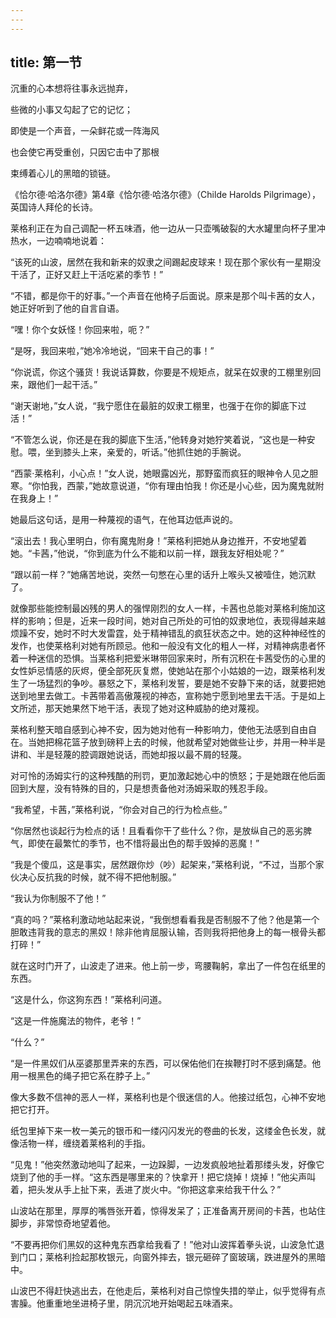 ```yaml
---
---
---
```

title: 第一节
---




沉重的心本想将往事永远抛弃，

些微的小事又勾起了它的记忆；

即使是一个声音，一朵鲜花或一阵海风

也会使它再受重创，只因它击中了那根

束缚着心儿的黑暗的锁链。

《恰尔德·哈洛尔德》第4章《恰尔德·哈洛尔德》（Childe Harolds Pilgrimage），英国诗人拜伦的长诗。

莱格利正在为自己调配一杯五味酒，他一边从一只壶嘴破裂的大水罐里向杯子里冲热水，一边喃喃地说着：

“该死的山波，居然在我和新来的奴隶之间踢起皮球来！现在那个家伙有一星期没干活了，正好又赶上干活吃紧的季节！”

“不错，都是你干的好事。”一个声音在他椅子后面说。原来是那个叫卡茜的女人，她正好听到了他的自言自语。

“嘿！你个女妖怪！你回来啦，呃？”

“是呀，我回来啦，”她冷冷地说，“回来干自己的事！”

“你说谎，你这个骚货！我说话算数，你要是不规矩点，就呆在奴隶的工棚里别回来，跟他们一起干活。”

“谢天谢地，”女人说，“我宁愿住在最脏的奴隶工棚里，也强于在你的脚底下过活！”

“不管怎么说，你还是在我的脚底下生活，”他转身对她狞笑着说，“这也是一种安慰。喂，坐到膝头上来，亲爱的，听话。”他抓住她的手腕说。

“西蒙·莱格利，小心点！”女人说，她眼露凶光，那野蛮而疯狂的眼神令人见之胆寒。“你怕我，西蒙，”她故意说道，“你有理由怕我！你还是小心些，因为魔鬼就附在我身上！”

她最后这句话，是用一种蔑视的语气，在他耳边低声说的。

“滚出去！我心里明白，你有魔鬼附身！”莱格利把她从身边推开，不安地望着她。“卡茜，”他说，“你到底为什么不能和以前一样，跟我友好相处呢？”

“跟以前一样？”她痛苦地说，突然一句憋在心里的话升上喉头又被噎住，她沉默了。

就像那些能控制最凶残的男人的强悍刚烈的女人一样，卡茜也总能对莱格利施加这样的影响；但是，近来一段时间，她对自己所处的可怕的奴隶地位，表现得越来越烦躁不安，她时不时大发雷霆，处于精神错乱的疯狂状态之中。她的这种神经性的发作，也使莱格利对她有所顾忌。他和一般没有文化的粗人一样，对精神病患者怀着一种迷信的恐惧。当莱格利把爱米琳带回家来时，所有沉积在卡茜受伤的心里的女性妒忌情感的灰烬，便全部死灰复燃，使她站在那个小姑娘的一边，跟莱格利发生了一场猛烈的争吵。暴怒之下，莱格利发誓，要是她不安静下来的话，就要把她送到地里去做工。卡茜带着高傲蔑视的神态，宣称她宁愿到地里去干活。于是如上文所述，那天她果然下地干活，表现了她对这种威胁的绝对蔑视。

莱格利整天暗自感到心神不安，因为她对他有一种影响力，使他无法感到自由自在。当她把棉花篮子放到磅秤上去的时候，他就希望对她做些让步，并用一种半是讲和、半是轻蔑的腔调跟她说话，而她却报以最不屑的轻蔑。

对可怜的汤姆实行的这种残酷的刑罚，更加激起她心中的愤怒；于是她跟在他后面回到大屋，没有特殊的目的，只是想责备他对汤姆采取的残忍手段。

“我希望，卡茜，”莱格利说，“你会对自己的行为检点些。”

“你居然也谈起行为检点的话！且看看你干了些什么？你，是放纵自己的恶劣脾气，即使在最繁忙的季节，也不惜将最出色的帮手毁掉的恶魔！”

“我是个傻瓜，这是事实，居然跟你炒（吵）起架来，”莱格利说，“不过，当那个家伙决心反抗我的时候，就不得不把他制服。”

“我认为你制服不了他！”

“真的吗？”莱格利激动地站起来说，“我倒想看看我是否制服不了他？他是第一个胆敢违背我的意志的黑奴！除非他肯屈服认输，否则我将把他身上的每一根骨头都打碎！”

就在这时门开了，山波走了进来。他上前一步，弯腰鞠躬，拿出了一件包在纸里的东西。

“这是什么，你这狗东西！”莱格利问道。

“这是一件施魔法的物件，老爷！”

“什么？”

“是一件黑奴们从巫婆那里弄来的东西，可以保佑他们在挨鞭打时不感到痛楚。他用一根黑色的绳子把它系在脖子上。”

像大多数不信神的恶人一样，莱格利也是个很迷信的人。他接过纸包，心神不安地把它打开。

纸包里掉下来一枚一美元的银币和一缕闪闪发光的卷曲的长发，这缕金色长发，就像活物一样，缠绕着莱格利的手指。

“见鬼！”他突然激动地叫了起来，一边跺脚，一边发疯般地扯着那缕头发，好像它烧到了他的手一样。“这东西是哪里来的？快拿开！把它烧掉！烧掉！”他尖声叫着，把头发从手上扯下来，丢进了炭火中。“你把这拿来给我干什么？”

山波站在那里，厚厚的嘴唇张开着，惊得发呆了；正准备离开房间的卡茜，也站住脚步，非常惊奇地望着他。

“不要再把你们黑奴的这种鬼东西拿给我看了！”他对山波挥着拳头说，山波急忙退到门口；莱格利捡起那枚银元，向窗外摔去，银元砸碎了窗玻璃，跌进屋外的黑暗中。

山波巴不得赶快逃出去，在他走后，莱格利对自己惊惶失措的举止，似乎觉得有点害臊。他重重地坐进椅子里，阴沉沉地开始喝起五味酒来。